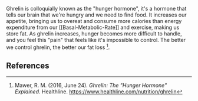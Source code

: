 Ghrelin is colloquially known as the "hunger hormone", it's a hormone that tells our brain that we're hungry and we need to find food. It increases our appetite, bringing us to overeat and consume more calories than energy expenditure from our [[Basal-Metabolic-Rate]] and exercise, making us store fat. As ghrelin increases, hunger becomes more difficult to handle, and you feel this "pain" that feels like it's impossible to control. The better we control ghrelin, the better our fat loss [^1].

## References
[^1]: Mawer, R. M. (2016, June 24). _Ghrelin: The "Hunger Hormone" Explained_. Healthline. https://www.healthline.com/nutrition/ghrelin